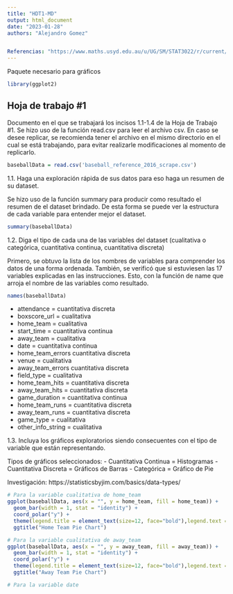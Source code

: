 ```yaml
---
title: "HDT1-MD"
output: html_document
date: "2023-01-28"
authors: "Alejandro Gomez"


Referencias: "https://www.maths.usyd.edu.au/u/UG/SM/STAT3022/r/current/Misc/data-visualization-2.1.pdf,https://statisticsbyjim.com/basics/data-types/ "
---
```



Paquete necesario para gráficos

```r
library(ggplot2)
```


## Hoja de trabajo #1

Documento en el que se trabajará los incisos 1.1-1.4 de la Hoja de Trabajo #1.
Se hizo uso de la función read.csv para leer el archivo csv.
En caso se desee replicar, se recomienda tener el archivo en el mismo directorio en el cual se está trabajando,
para evitar realizarle modificaciones al momento de replicarlo.

```r
baseballData = read.csv('baseball_reference_2016_scrape.csv')
```


1.1. Haga una exploración rápida de sus datos para eso haga un resumen de su
dataset.

Se hizo uso de la función summary para producir como resultado el resumen de el dataset brindado. De esta forma se puede ver la estructura de cada variable para entender mejor el dataset.

```r
summary(baseballData)
```

1.2. Diga el tipo de cada una de las variables del dataset (cualitativa o categórica,
cuantitativa continua, cuantitativa discreta)

Primero, se obtuvo la lista de los nombres de variables para comprender los datos de una forma ordenada.
También, se verificó que si estuviesen las 17 variables explicadas en las instrucciones.
Esto, con la función de name que arroja el nombre de las variables como resultado.
```r
names(baseballData)
```
- attendance = cuantitativa discreta
- boxscore_url = cualitativa
- home_team = cualitativa
- start_time = cuantitativa continua
- away_team = cualitativa
- date = cuantitativa continua
- home_team_errors  cuantitativa discreta
- venue = cualitativa
- away_team_errors  cuantitativa discreta
- field_type = cualitativa
- home_team_hits = cuantitativa discreta
- away_team_hits = cuantitativa discreta
- game_duration = cuantitativa continua
- home_team_runs = cuantitativa discreta
- away_team_runs = cuantitativa discreta
- game_type = cualitativa
- other_info_string = cualitativa


1.3. Incluya los gráficos exploratorios siendo consecuentes con el tipo de variable que
están representando.

Tipos de gráficos seleccionados:
- Cuantitativa Continua = Histogramas
- Cuantitativa Discreta = Gráficos de Barras
- Categórica = Gráfico de Pie

Investigación: https://statisticsbyjim.com/basics/data-types/


```r
# Para la variable cualitativa de home_team
ggplot(baseballData, aes(x = "", y = home_team, fill = home_team)) + 
  geom_bar(width = 1, stat = "identity") + 
  coord_polar("y") +
  theme(legend.title = element_text(size=12, face="bold"),legend.text = element_text(size = 10))+
  ggtitle("Home Team Pie Chart")

```
```r
# Para la variable cualitativa de away_team
ggplot(baseballData, aes(x = "", y = away_team, fill = away_team)) + 
  geom_bar(width = 1, stat = "identity") + 
  coord_polar("y") +
  theme(legend.title = element_text(size=12, face="bold"),legend.text = element_text(size = 10))+
  ggtitle("Away Team Pie Chart")
```
```r
# Para la variable date
```

